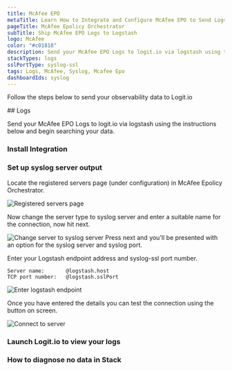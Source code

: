 ```yaml
---
title: McAfee EPO
metaTitle: Learn How to Integrate and Configure McAfee EPO to Send Logs
pageTitle: McAfee Epolicy Orchestrator
subTitle: Ship McAfee EPO Logs to Logstash
logo: McAfee
color: "#c01818"
description: Send your McAfee EPO Logs to logit.io via logstash using the instructions below and begin searching your data
stackTypes: logs
sslPortType: syslog-ssl
tags: Logs, McAfee, Syslog, Mcafee Epo
dashboardIds: syslog
---
```


Follow the steps below to send your observability data to Logit.io

<Steps>
  ## Logs

  Send your McAfee EPO Logs to logit.io via logstash using the instructions below and begin searching your data.
  
  ### Install Integration
  <InstallIntegration/>
  
  ### Set up syslog server output

  Locate the registered servers page (under configuration) in McAfee Epolicy Orchestrator.

  ![Registered servers page](@/images/integrations/mcafee/syslog-server01.png)

  Now change the server type to syslog server and enter a suitable name for the connection, now hit next.

  ![Change server to syslog server](@/images/integrations/mcafee/syslog-server02.png)
  Press next and you'll be presented with an option for the syslog server and syslog port.

  Enter your Logstash endpoint address and syslog-ssl port number.
  ```text /@logstash.host/ /@logstash.sslPort/
  Server name:       @logstash.host
  TCP port number:   @logstash.sslPort
  ```

  ![Enter logstash endpoint](@/images/integrations/mcafee/syslog-server03.png)

  Once you have entered the details you can test the connection using the button on screen.

  ![Connect to server](@/images/integrations/mcafee/syslog-server04.png)

  ### Launch Logit.io to view your logs
  <LaunchStack utmMedium="logs" utmCampaign="mcafeeepo" source="McAfee_Epolicy_Orchestrator" />

  ### How to diagnose no data in Stack

<DiagnoseNoData />
</Steps>
